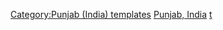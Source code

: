 {{Navbox
|name  = Hydrography of Punjab, India
|title = [[旁遮普邦]][[水文]]
|state = {{{state|autocollapse}}}
|listclass = hlist
|groupstyle = padding:0.35em 1.0em; line-height:1.1em; <!--reduces gap between wrapped groupname lines-->

|group1 = 河流
|list1  =
*[[比亞斯河]]
*[[Budki Nadi|Budki]]
*[[Ghaggar-Hakra River|Ghaggar-Hakra]]
*[[拉維河]]
*[[薩特萊傑河]]

|group2 = Waterfalls
|list2 = 

|group3= 湖泊
|list3= 
*[[Harike Wetland|Harike]]
*[[Kanjli Wetland|Kanjli]]
*[[Ropar Wetland|Ropar]]

|group4= 壩/堰
|list4= 
*[[Ranjit Sagar Dam]]

|group5=橋樑
|list5=

|group6= 運河
|list6=
*[[Buddha Nullah]]
*[[Sirhind Canal]]
*[[Sutlej Yamuna link canal]]
*[[Indira Gandhi Canal]]

|group7=相關議題/<br>模板
|list7=
*[[:Template:PunjabGeography|Punjab Geography]]

|group8 = 周邊地區水文
|list8 = 
* [[:Template:Hydrography of Jammu and Kashmir|查謨-克什米爾邦]] 
* [[:Template:Hydrography of Himachal Pradesh|喜馬偕爾邦]] 
* [[:Template:Hydrography of Haryana|哈里亞納邦]]  
* [[:Template:Hydrography of Rajasthan|拉賈斯坦邦]]
* [[:Template:Waters of Pakistan|巴基斯坦]]  

}}<noinclude>
{{collapsible option}}
[[Category:Punjab (India) templates]]
[[Category:印度各邦水文導航模板|Punjab, India]]
[[Category:Rivers of Punjab, India|t]]
</noinclude>